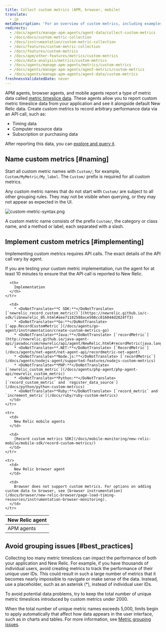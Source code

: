 ```yaml
---
title: Collect custom metrics (APM, browser, mobile)
translate:
  - jp
metaDescription: 'For an overview of custom metrics, including examples, best practices, and a quick reference by New Relic agent, start here.'
redirects:
  - /docs/agents/manage-apm-agents/agent-data/collect-custom-metrics
  - /docs/docs/custom-metric-collection
  - /docs/instrumentation/custom-metric-collection
  - /docs/features/custom-metric-collection
  - /docs/features/custom-metrics
  - /docs/apm/other-features/metrics/custom-metrics
  - /docs/data-analysis/metrics/custom-metrics
  - /docs/agents/manage-apm-agents/metrics/custom-metrics
  - /docs/agents/manage-apm-agents/agent-metrics/custom-metrics
  - /docs/agents/manage-apm-agents/agent-data/custom-metrics
freshnessValidatedDate: never
---
```



APM agents, browser agents, and mobile agents report a type of metric data called [metric timeslice data](/docs/using-new-relic/data/understand-data/new-relic-data-types#timeslice-data). These agents allow you to report custom metric timeslice data from your application and see it alongside default New Relic data. Create custom metrics to record arbitrary performance data via an API call, such as:

* Timing data
* Computer resource data
* Subscription or purchasing data

After reporting this data, you can [explore and query it](/docs/query-your-data/nrql-new-relic-query-language/nrql-query-tutorials/query-apm-metric-timeslice-data-nrql).

## Name custom metrics [#naming]

Start all custom metric names with `Custom/`; for example, `Custom/MyMetric/My_label`. The `Custom/` prefix is required for all custom metrics.

Any custom metric names that do not start with `Custom/` are subject to all other grouping rules. They may not be visible when querying, or they may not appear as expected in the UI.

<img
  title="custom-metric-syntax.png"
  alt="custom-metric-syntax.png"
  src={apmCustomMetricSyntax}
/>

A custom metric name consists of the prefix `Custom/`, the category or class name, and a method or label, each separated with a slash.

## Implement custom metrics [#implementing]

Implementing custom metrics requires API calls. The exact details of the API call vary by agent.

<Callout variant="tip">
  If you are testing your custom metric implementation, run the agent for at least 10 minutes to ensure that the API call is reported to New Relic.
</Callout>

<table>
  <thead>
    <tr>
      <th style={{ width: "200px" }}>
        New Relic agent
      </th>

      <th>
        Implementation
      </th>
    </tr>
  </thead>

  <tbody>
    <tr>
      <td>
        APM agents
      </td>

      <td>
        * <DoNotTranslate>**C SDK:**</DoNotTranslate> [`newrelic_record_custom_metric()`](https://newrelic.github.io/c-sdk/libnewrelic_8h.html#aee71182588ace508cc816044d2024ff3)
        * <DoNotTranslate>**Go:**</DoNotTranslate> [`app.RecordCustomMetric`](/docs/agents/go-agent/instrumentation/create-custom-metrics-go)
        * <DoNotTranslate>**Java:**</DoNotTranslate> [`recordMetric`](http://newrelic.github.io/java-agent-api/javadoc/com/newrelic/api/agent/NewRelic.html#recordMetric(java.lang.String,%20float))
        * <DoNotTranslate>**.NET:**</DoNotTranslate> [`RecordMetric`](/docs/agents/net-agent/net-agent-api/recordmetric-net-agent)
        * <DoNotTranslate>**Node.js:**</DoNotTranslate> [`recordMetric`](/docs/agents/nodejs-agent/supported-features/nodejs-custom-metrics)
        * <DoNotTranslate>**PHP:**</DoNotTranslate> [`newrelic_custom_metric`](/docs/agents/php-agent/php-agent-api/newrelic_custom_metric)
        * <DoNotTranslate>**Python:**</DoNotTranslate> [`record_custom_metric` and `register_data_source`](/docs/python/python-custom-metrics)
        * <DoNotTranslate>**Ruby:**</DoNotTranslate> [`record_metric` and `increment_metric`](/docs/ruby/ruby-custom-metrics)
      </td>
    </tr>

    <tr>
      <td>
        New Relic mobile agents
      </td>

      <td>
        [Record custom metrics SDK](/docs/mobile-monitoring/new-relic-mobile/mobile-sdk/record-custom-metrics/)
      </td>
    </tr>

    <tr>
      <td>
        New Relic browser agent
      </td>

      <td>
        Browser does not support custom metrics. For options on adding custom data to browser, see [browser instrumentation](/docs/browser/new-relic-browser/page-load-timing-resources/instrumentation-browser-monitoring).
      </td>
    </tr>
  </tbody>
</table>

## Avoid grouping issues [#best_practices]

Collecting too many metric timeslices can impact the performance of both your application and New Relic. For example, if you have thousands of individual users, avoid creating metrics to track the performance of their unique user IDs. This could result in such a large number of metrics that it becomes nearly impossible to navigate or make sense of the data. Instead, use a placeholder, such as an asterisk (\*), instead of individual user IDs.

<Callout variant="important">
  To avoid potential data problems, try to keep the total number of unique metric timeslices introduced by custom metrics under 2000.
</Callout>

When the total number of unique metric names exceeds 5,000, limits begin to apply automatically that affect how data appears in the user interface, such as in charts and tables. For more information, see [Metric grouping issues](/docs/features/metric-grouping-issues).
